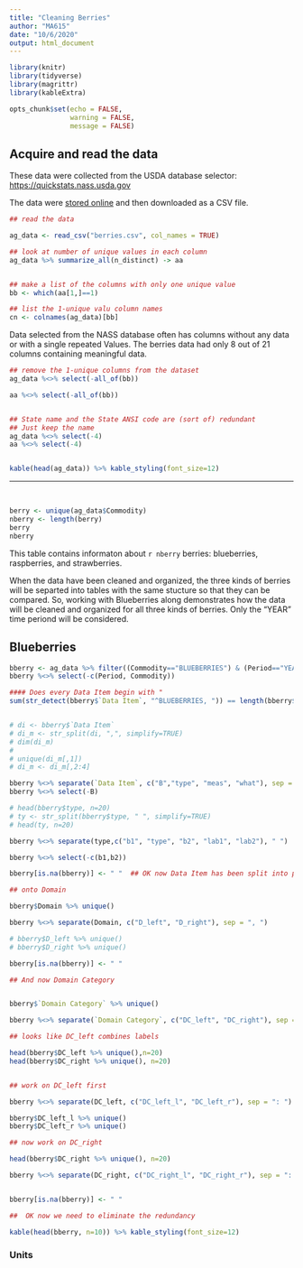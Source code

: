 ```yaml
---
title: "Cleaning Berries"
author: "MA615"
date: "10/6/2020"
output: html_document
---
```


```r
library(knitr)
library(tidyverse)
library(magrittr)
library(kableExtra)

opts_chunk$set(echo = FALSE, 
               warning = FALSE,
               message = FALSE)
```

##  Acquire and read the data

These data were collected from the USDA database selector: <a href="https://quickstats.nass.usda.gov">https://quickstats.nass.usda.gov</a>

The data were <a href="https://quickstats.nass.usda.gov/results/D416E96E-3D5C-324C-9334-1D38DF88FFF1">stored online</a> and then downloaded as a CSV file.


```r

## read the data

ag_data <- read_csv("berries.csv", col_names = TRUE)

## look at number of unique values in each column
ag_data %>% summarize_all(n_distinct) -> aa


## make a list of the columns with only one unique value
bb <- which(aa[1,]==1)

## list the 1-unique valu column names 
cn <- colnames(ag_data)[bb]

```

Data selected from the NASS database often has columns without any data or with a single repeated Values.  The berries data had only 8 out of 21 columns containing meaningful data.

```r


## remove the 1-unique columns from the dataset
ag_data %<>% select(-all_of(bb))

aa %<>% select(-all_of(bb)) 


## State name and the State ANSI code are (sort of) redundant
## Just keep the name
ag_data %<>% select(-4)
aa %<>% select(-4) 


kable(head(ag_data)) %>% kable_styling(font_size=12)


```

<hr>
<br>



```r
berry <- unique(ag_data$Commodity)
nberry <- length(berry)
berry
nberry
```

This table contains informaton about `r nberry` berries: blueberries, raspberries, and strawberries.

When the data have been cleaned and organized, the three kinds of berries will be separted into tables with the same stucture so that they can be compared.  So, working with Blueberries along demonstrates how the data will be cleaned and organized for all three kinds of berries. Only the "YEAR" time periond will be considered.

## Blueberries

```r
bberry <- ag_data %>% filter((Commodity=="BLUEBERRIES") & (Period=="YEAR"))
bberry %<>% select(-c(Period, Commodity))   

#### Does every Data Item begin with "
sum(str_detect(bberry$`Data Item`, "^BLUEBERRIES, ")) == length(bberry$`Data Item`)


# di <- bberry$`Data Item`
# di_m <- str_split(di, ",", simplify=TRUE)
# dim(di_m)
# 
# unique(di_m[,1])
# di_m <- di_m[,2:4]

bberry %<>% separate(`Data Item`, c("B","type", "meas", "what"), sep = ",") 
bberry %<>% select(-B)

# head(bberry$type, n=20)
# ty <- str_split(bberry$type, " ", simplify=TRUE)
# head(ty, n=20)

bberry %<>% separate(type,c("b1", "type", "b2", "lab1", "lab2"), " ")

bberry %<>% select(-c(b1,b2)) 

bberry[is.na(bberry)] <- " "  ## OK now Data Item has been split into parts

## onto Domain

```


```r


bberry$Domain %>% unique()

bberry %<>% separate(Domain, c("D_left", "D_right"), sep = ", ")

# bberry$D_left %>% unique()
# bberry$D_right %>% unique()

bberry[is.na(bberry)] <- " "

## And now Domain Category


bberry$`Domain Category` %>% unique()

bberry %<>% separate(`Domain Category`, c("DC_left", "DC_right"), sep = ", ")

## looks like DC_left combines labels

head(bberry$DC_left %>% unique(),n=20)
head(bberry$DC_right %>% unique(), n=20)


## work on DC_left first

bberry %<>% separate(DC_left, c("DC_left_l", "DC_left_r"), sep = ": ")

bberry$DC_left_l %>% unique()
bberry$DC_left_r %>% unique()

## now work on DC_right

head(bberry$DC_right %>% unique(), n=20)

bberry %<>% separate(DC_right, c("DC_right_l", "DC_right_r"), sep = ": ") 


bberry[is.na(bberry)] <- " "

##  OK now we need to eliminate the redundancy
```




```r




kable(head(bberry, n=10)) %>% kable_styling(font_size=12)

```



### Units



